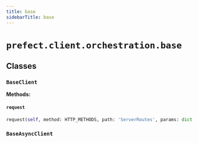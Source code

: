 ```yaml
---
title: base
sidebarTitle: base
---
```


# `prefect.client.orchestration.base`

## Classes

### `BaseClient` <sup><a href="https://github.com/prefecthq/prefect/blob/main/src/prefect/client/orchestration/base.py#L16"><Icon icon="github" size="14" /></a></sup>

**Methods:**

#### `request` <sup><a href="https://github.com/prefecthq/prefect/blob/main/src/prefect/client/orchestration/base.py#L22"><Icon icon="github" size="14" /></a></sup>

```python
request(self, method: HTTP_METHODS, path: 'ServerRoutes', params: dict[str, Any] | None = None, path_params: dict[str, Any] | None = None, **kwargs: Any) -> 'Response'
```

### `BaseAsyncClient` <sup><a href="https://github.com/prefecthq/prefect/blob/main/src/prefect/client/orchestration/base.py#L36"><Icon icon="github" size="14" /></a></sup>
